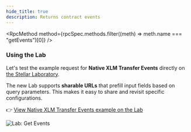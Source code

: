 ```yaml
---
hide_title: true
description: Returns contract events
---
```



<RpcMethod
  method={rpcSpec.methods.filter((meth) => meth.name === "getEvents")[0]}
/>

### Using the Lab

Let's test the example request for **Native XLM Transfer Events** directly on [the Stellar Laboratory](https://laboratory.stellar.org/).

The new Lab supports **sharable URLs** that prefill input fields based on query parameters. This makes it easy to share and revisit specific configurations.

👉 [View Native XLM Transfer Events example on the Lab](https://lab.stellar.org/endpoints/rpc/get-events?$=network$id=testnet&label=Testnet&horizonUrl=https:////horizon-testnet.stellar.org&rpcUrl=https:////soroban-testnet.stellar.org&passphrase=Test%20SDF%20Network%20/;%20September%202015;&endpoints$params$startLedger=572089&filters=%7B%22type%22:%22contract%22,%22contract_ids%22:%5B%22CDLZFC3SYJYDZT7K67VZ75HPJVIEUVNIXF47ZG2FB2RMQQVU2HHGCYSC%22%5D,%22topics%22:%5B%22%5B%5C%22AAAADwAAAAh0cmFuc2Zlcg==%5C%22,%5C%22*%5C%22,%5C%22*%5C%22,%5C%22*%5C%22%5D%22%5D%7D;;)

![Lab: Get Events](/assets/api/rpc/getevents.jpg)
